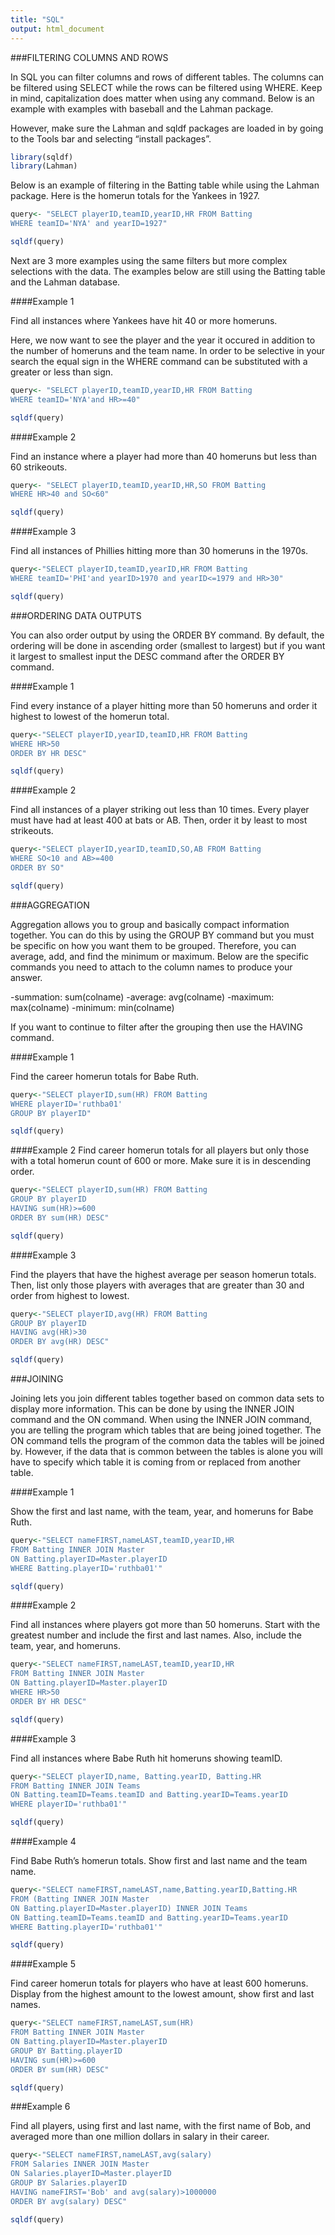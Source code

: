 ```yaml
---
title: "SQL"
output: html_document
---
```


###FILTERING COLUMNS AND ROWS

In SQL you can filter columns and rows of different tables. The columns can be filtered using SELECT while the rows can be filtered using WHERE. Keep in mind, capitalization does matter when using any command. Below is an example with examples with baseball and the Lahman package.

However, make sure the Lahman and sqldf packages are loaded in by going to the Tools bar and selecting "install packages". 

```r
library(sqldf)
library(Lahman)
```


Below is an example of filtering in the Batting table while using the Lahman package. Here is the homerun totals for the Yankees in 1927.

```r
query<- "SELECT playerID,teamID,yearID,HR FROM Batting
WHERE teamID='NYA' and yearID=1927"

sqldf(query)
```

Next are 3 more examples using the same filters but more complex selections with the data. The examples below are still using the Batting table and the Lahman database.

####Example 1

Find all instances where Yankees have hit 40 or more homeruns.

Here, we now want to see the player and the year it occured in addition to the number of homeruns and the team name. In order to be selective in your search the equal sign in the WHERE command can be substituted with a greater or less than sign.

```r
query<- "SELECT playerID,teamID,yearID,HR FROM Batting 
WHERE teamID='NYA'and HR>=40"

sqldf(query)
```

####Example 2

Find an instance where a player had more than 40 homeruns but less than 60 strikeouts.

```r
query<- "SELECT playerID,teamID,yearID,HR,SO FROM Batting
WHERE HR>40 and SO<60"

sqldf(query)
```

####Example 3

Find all instances of Phillies hitting more than 30 homeruns in the 1970s.

```r
query<-"SELECT playerID,teamID,yearID,HR FROM Batting
WHERE teamID='PHI'and yearID>1970 and yearID<=1979 and HR>30"

sqldf(query)
```

###ORDERING DATA OUTPUTS

You can also order output by using the ORDER BY command. By default, the ordering will be done in ascending order (smallest to largest) but if you want it largest to smallest input the DESC command after the ORDER BY command.

####Example 1

Find every instance of a player hitting more than 50 homeruns and order it highest to lowest of the homerun total.

```r
query<-"SELECT playerID,yearID,teamID,HR FROM Batting
WHERE HR>50
ORDER BY HR DESC"

sqldf(query)
```

####Example 2

Find all instances of a player striking out less than 10 times. Every player must have had at least 400 at bats or AB. Then, order it by least to most strikeouts. 

```r
query<-"SELECT playerID,yearID,teamID,SO,AB FROM Batting
WHERE SO<10 and AB>=400
ORDER BY SO"

sqldf(query)
```

###AGGREGATION

Aggregation allows you to group and basically compact information together. You can do this by using the GROUP BY command but you must be specific on how you want them to be grouped. Therefore, you can average, add, and find the minimum or maximum. Below are the specific commands you need to attach to the column names to produce your answer.

-summation: sum(colname)
-average: avg(colname)
-maximum: max(colname)
-minimum: min(colname)

If you want to continue to filter after the grouping then use the HAVING command.

####Example 1

Find the career homerun totals for Babe Ruth.
```r
query<-"SELECT playerID,sum(HR) FROM Batting
WHERE playerID='ruthba01'
GROUP BY playerID"

sqldf(query)
```

####Example 2
Find career homerun totals for all players but only those with a total homerun count of 600 or more. Make sure it is in descending order.

```r
query<-"SELECT playerID,sum(HR) FROM Batting
GROUP BY playerID
HAVING sum(HR)>=600
ORDER BY sum(HR) DESC"

sqldf(query)
```

####Example 3

Find the players that have the highest average per season homerun totals. Then, list only those players with averages that are greater than 30 and order from highest to lowest.

```r
query<-"SELECT playerID,avg(HR) FROM Batting
GROUP BY playerID
HAVING avg(HR)>30
ORDER BY avg(HR) DESC"

sqldf(query)
```

###JOINING

Joining lets you join different tables together based on common data sets to display more information. This can be done by using the INNER JOIN command and the ON command. When using the INNER JOIN command, you are telling the program which tables that are being joined together. The ON command tells the program of the common data the tables will be joined by. However, if the data that is common between the tables is alone you will have to specify which table it is coming from or replaced from another table.

####Example 1

Show the first and last name, with the team, year, and homeruns for Babe Ruth.

```r
query<-"SELECT nameFIRST,nameLAST,teamID,yearID,HR
FROM Batting INNER JOIN Master
ON Batting.playerID=Master.playerID
WHERE Batting.playerID='ruthba01'"

sqldf(query)
```

####Example 2

Find all instances where players got more than 50 homeruns. Start with the greatest number and include the first and last names. Also, include the team, year, and homeruns. 

```r
query<-"SELECT nameFIRST,nameLAST,teamID,yearID,HR
FROM Batting INNER JOIN Master
ON Batting.playerID=Master.playerID
WHERE HR>50
ORDER BY HR DESC"

sqldf(query)
```

####Example 3

Find all instances where Babe Ruth hit homeruns showing teamID.
```r
query<-"SELECT playerID,name, Batting.yearID, Batting.HR
FROM Batting INNER JOIN Teams
ON Batting.teamID=Teams.teamID and Batting.yearID=Teams.yearID
WHERE playerID='ruthba01'"

sqldf(query)
```

####Example 4

Find Babe Ruth's homerun totals. Show first and last name and the team name.

```r
query<-"SELECT nameFIRST,nameLAST,name,Batting.yearID,Batting.HR
FROM (Batting INNER JOIN Master
ON Batting.playerID=Master.playerID) INNER JOIN Teams
ON Batting.teamID=Teams.teamID and Batting.yearID=Teams.yearID
WHERE Batting.playerID='ruthba01'"

sqldf(query)
```

####Example 5

Find career homerun totals for players who have at least 600 homeruns. Display from the highest amount to the lowest amount, show first and last names.

```r
query<-"SELECT nameFIRST,nameLAST,sum(HR)
FROM Batting INNER JOIN Master 
ON Batting.playerID=Master.playerID
GROUP BY Batting.playerID
HAVING sum(HR)>=600
ORDER BY sum(HR) DESC"

sqldf(query)
```

###Example 6

Find all players, using first and last name, with the first name of Bob, and averaged more than one million dollars in salary in their career.

```r
query<-"SELECT nameFIRST,nameLAST,avg(salary)
FROM Salaries INNER JOIN Master
ON Salaries.playerID=Master.playerID
GROUP BY Salaries.playerID
HAVING nameFIRST='Bob' and avg(salary)>1000000
ORDER BY avg(salary) DESC"

sqldf(query)
```

